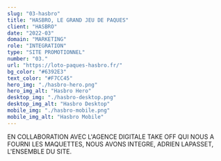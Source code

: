 ```yaml
---
slug: "03-hasbro"
title: "HASBRO, LE GRAND JEU DE PAQUES"
client: "HASBRO"
date: "2022-03"
domain: "MARKETING"
role: "INTEGRATION"
type: "SITE PROMOTIONNEL"
number: "03."
url: "https://loto-paques-hasbro.fr/"
bg_color: "#6392E3"
text_color: "#F7CC45"
hero_img: "./hasbro-hero.png"
hero_img_alt: "Hasbro Hero"
desktop_img: "./hasbro-desktop.png"
desktop_img_alt: "Hasbro Desktop"
mobile_img: "./hasbro-mobile.png"
mobile_img_alt: "Hasbro Mobile"
---
```


EN COLLABORATION AVEC L'AGENCE DIGITALE TAKE OFF QUI NOUS A FOURNI LES MAQUETTES, NOUS AVONS INTEGRE, ADRIEN LAPASSET, L'ENSEMBLE DU SITE.
